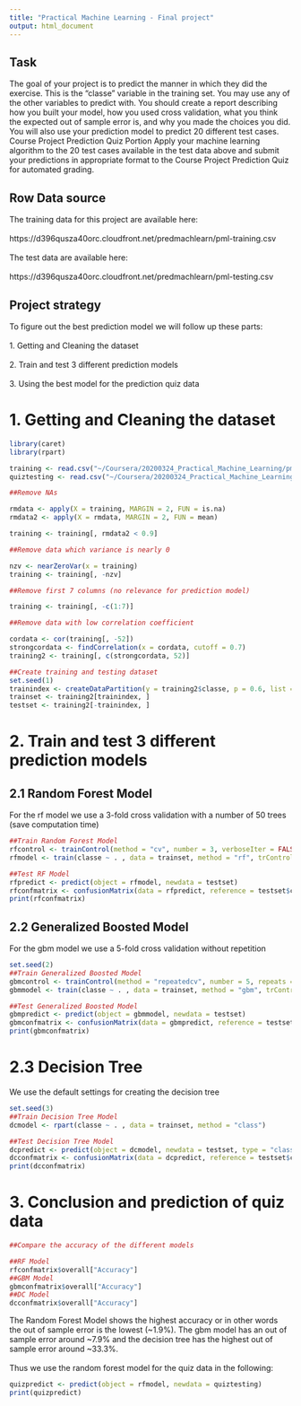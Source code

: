 ---
title: "Practical Machine Learning - Final project"
output: html_document
---

## Task

The goal of your project is to predict the manner in which they did the exercise. This is the "classe" variable in the training set. You may use any of the other variables to predict with. You should create a report describing how you built your model, how you used cross validation, what you think the expected out of sample error is, and why you made the choices you did. You will also use your prediction model to predict 20 different test cases.
Course Project Prediction Quiz Portion
Apply your machine learning algorithm to the 20 test cases available in the test data above and submit your predictions in appropriate format to the Course Project Prediction Quiz for automated grading.

## Row Data source

The training data for this project are available here:  <br>  
https://d396qusza40orc.cloudfront.net/predmachlearn/pml-training.csv  <br>  
The test data are available here:  <br>  
https://d396qusza40orc.cloudfront.net/predmachlearn/pml-testing.csv  <br>  

## Project strategy
To figure out the best prediction model we will follow up these parts:  <br>  
        1. Getting and Cleaning the dataset <br>  
        2. Train and test 3 different prediction models <br>  
        3. Using the best model for the prediction quiz data   <br>  
        
# 1. Getting and Cleaning the dataset
```{r}
library(caret)
library(rpart)

training <- read.csv("~/Coursera/20200324_Practical_Machine_Learning/pml-training.csv")
quiztesting <- read.csv("~/Coursera/20200324_Practical_Machine_Learning/pml-testing.csv")

##Remove NAs

rmdata <- apply(X = training, MARGIN = 2, FUN = is.na)
rmdata2 <- apply(X = rmdata, MARGIN = 2, FUN = mean)

training <- training[, rmdata2 < 0.9]

##Remove data which variance is nearly 0

nzv <- nearZeroVar(x = training)
training <- training[, -nzv]

##Remove first 7 columns (no relevance for prediction model)

training <- training[, -c(1:7)]

##Remove data with low correlation coefficient

cordata <- cor(training[, -52])
strongcordata <- findCorrelation(x = cordata, cutoff = 0.7)
training2 <- training[, c(strongcordata, 52)]

##Create training and testing dataset
set.seed(1)
trainindex <- createDataPartition(y = training2$classe, p = 0.6, list = FALSE)
trainset <- training2[trainindex, ]
testset <- training2[-trainindex, ]
```

# 2. Train and test 3 different prediction models

## 2.1 Random Forest Model

For the rf model we use a 3-fold cross validation with a number of 50 trees (save computation time)

```{r}
##Train Random Forest Model
rfcontrol <- trainControl(method = "cv", number = 3, verboseIter = FALSE)
rfmodel <- train(classe ~ . , data = trainset, method = "rf", trControl = rfcontrol, ntree = 50, verbose = FALSE)

##Test RF Model
rfpredict <- predict(object = rfmodel, newdata = testset)
rfconfmatrix <- confusionMatrix(data = rfpredict, reference = testset$classe)
print(rfconfmatrix)
```

## 2.2 Generalized Boosted Model

For the gbm model we use a 5-fold cross validation without repetition

```{r}
set.seed(2)
##Train Generalized Boosted Model
gbmcontrol <- trainControl(method = "repeatedcv", number = 5, repeats = 1)
gbmmodel <- train(classe ~ . , data = trainset, method = "gbm", trControl = gbmcontrol, verbose = FALSE)

##Test Generalized Boosted Model
gbmpredict <- predict(object = gbmmodel, newdata = testset)
gbmconfmatrix <- confusionMatrix(data = gbmpredict, reference = testset$classe)
print(gbmconfmatrix)
```

# 2.3 Decision Tree

We use the default settings for creating the decision tree

```{r}
set.seed(3)
##Train Decision Tree Model
dcmodel <- rpart(classe ~ . , data = trainset, method = "class")

##Test Decision Tree Model
dcpredict <- predict(object = dcmodel, newdata = testset, type = "class")
dcconfmatrix <- confusionMatrix(data = dcpredict, reference = testset$classe)
print(dcconfmatrix)
```

# 3. Conclusion and prediction of quiz data

```{r}
##Compare the accuracy of the different models

##RF Model
rfconfmatrix$overall["Accuracy"]
##GBM Model
gbmconfmatrix$overall["Accuracy"]
##DC Model
dcconfmatrix$overall["Accuracy"]
```

The Random Forest Model shows the highest accuracy or in other words the out of sample error is the lowest (~1.9%). The gbm model has an out of sample error around ~7.9% and the decision tree has the highest out of sample error around ~33.3%.  <br>  
Thus we use the random forest model for the quiz data in the following:

```{r}
quizpredict <- predict(object = rfmodel, newdata = quiztesting)
print(quizpredict)
```
